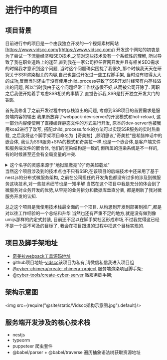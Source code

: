 # 进行中的项目

## 项目背景
目前进行中的项目是一个由我独立开发的一个视频素材网站[https://www.vidscc.com/](https://www.vidscc.com/)
开发这个网站的初衷是为了尝试一下流量经济和SEO技术,之前对这些技术没有一个系统性的理解,
所以导致了我在职业道路上的迷茫,直到我在一家公司担任官网开发并且有相关SEO需求的时候我才意识到这个问题,
当时这个问题确实困扰了我很久,那个时候我天天在研究关于SSR渲染相关的内容,自己也尝试开发过一些工程脚手架,
当时没有取得太大的成功,反而当时还由于没有使用child_process导致了SSR开发时经常有内存栈溢出的问题,
所以当时我由于这个问题经常工作状态很不好,从而被公司开除了.
离职之后我便开始着手考虑SSR相关的事情了,直觉告诉我,SSR是打开独立开发大门的钥匙.


首先我修复了之前开发过程中内存栈溢出的问题,
考虑到SSR项目的首要需求是服务端内容的输出
我果断放弃了webpack-dev-server的开发模式和hot-reload,
这一部分内容便使用了直接编译静态文件的方式进行开发,
原本的dev-server也被我用koa2进行了改写,
搭配child_process.fork的方法可以实现SSR服务的实时热重载,
之后我将这个脚手架项目命名为【奇美拉】,顾明思议,"奇美拉"是希腊神话中的嵌合体,
我认为SSR服务+SPA的模式和奇美拉一样,也是一个嵌合体,是客户端文件和服务端文件的嵌合体,
他们的渲染结构是一致的,但所属的渲染系统是不一样的,有的时候甚至还会有全局变量的冲突.
<details>
  <summary>这个名字的灵感来源于"地狱凯撒亮"的"奇美超载龙"</summary>
  <div>
    <img style={{verticalAlign:"middle"}} src="https://storage.xpg.cards/image/DE01/JP026.jpg"/>
    <img style={{verticalAlign:"middle"}} src="https://img3.yimasm.com/pic/2021/07/13/0d66ec0a1f0440fae36051be597b11f1.jpg"/>
  </div>
</details>
当然这个项目涉及到的技术点也不只有SSR,在该项目的后端技术中还采用了基于nest.js的分布式微服务架构,
之前在公司担任的开发角色都没有过多的涉及到微服务这块技术,对一些技术细节也是一知半解  
当然在这个项目中我是充分的体会到了微服务对业务开发的优势,从早期的业务拆分和数据库垂直分表,
都是刷新了我对微服务开发的认知.  

总之这个项目是我使用技术栈最全面的一个项目.
从构思到开发到部署到推广,都是对以往工作经验的一个总结和升华
当然也还有严重不足的地方,就是没有做到像umijs那样的约定式封装,
目前还不足以在脚手架社区形成市场,不过我觉得这已经不是一个遥不可及的目标了,
我会在项目跟进的过程中把这个目标实现的.

## 项目及脚手架地址

- [奇美拉webpack工具源码地址](https://github.com/yushicheng/cyber-chimera)
- github项目地址-[vidscc](https://github.com/vidscc)该项目为私有,请微信私信我进入项目组
- [@cyber-chimera/create-chimera-project](https://www.npmjs.com/package/@cyber-chimera/create-chimera-project) 服务端渲染项目脚手架;
- [@cyber-tools/create-cyber-server](https://www.npmjs.com/package/@cyber-tools/create-cyber-server) 微服务脚手架;

## 架构示意图

<img src={require("@site/static/Vidscc架构示意图.jpg").default}/>


## 服务端开发涉及的核心技术栈

- nestjs
- typeorm
- puppeteer 爬虫套件
- @babel/parser + @babel/traverse 遍历抽象语法树获取资源地址

